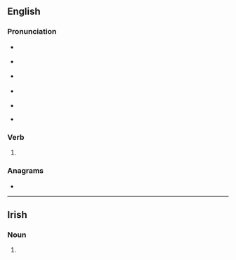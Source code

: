 ==English==

===Pronunciation===
* {{a|GenAm}} {{IPA|/ʃɔɹn/|lang=en}}
* {{a|RP}} {{IPA|/ʃɔːn/|lang=en}}
* {{a|rhotic|horse-hoarse}} {{IPA|/ʃo(ː)ɹn/|lang=en}}
* {{a|nonrhotic|horse-hoarse}} {{IPA|/ʃoən/|lang=en}}
* {{rhymes|ɔː(ɹ)n|lang=en}}
* {{homophones|lang=en|Sean|Shawn|Shaun}} {{qualifier|[[non-rhotic]] accents with the horse–hoarse merger}}

===Verb===
{{head|en|verb form}}

# {{inflection of|shear||past|part|lang=en}}

===Anagrams===
* {{anagrams|en|a=hnors|Rohns|Snohr|horns|shnor}}

----

==Irish==

===Noun===
{{head|ga|mutated noun|g=m}}

# {{lenition of|sorn|lang=ga}}
